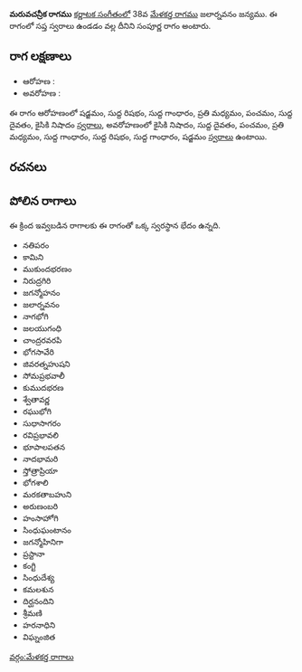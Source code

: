 {{Infobox ragam
	| name          	= మరువచన్రీక
	| synonym	    	= 
	| mela          	= 
	| chakra        	= 
	| janaka        	= 
	| type          	= సంపూర్ణ
	| arohanam      	= {{svaraC|S|R1|G1|M2|P|D1|N2}} 
	| avarohanam    	= {{svaraC|N2|D1|P|M2|G1|R1|G1|S}}
	| jeeva         	=
	| chhaya        	=
	| nyasa         	=
	| vishesha      	= 
	| equivalent  		= 
}}
{{కర్ణాటక సంగీత రాగాలు}}
'''మరువచన్రీక రాగము''' [[కర్ణాటక సంగీతం]]లో 38వ [[మేళకర్త రాగము]] జలార్నవనం జన్యము.  ఈ రాగంలో సప్త స్వరాలు ఉండడం వల్ల దీనిని సంపూర్ణ రాగం అంటారు.


==రాగ లక్షణాలు==


* ఆరోహణ : {{svaraC|S|R1|G1|M2|P|D1|N2}} 
* అవరోహణ : {{svaraC|N2|D1|P|M2|G1|R1|G1|S}}

ఈ రాగం ఆరోహణంలో షడ్జమం, సుద్ద రిషభం, సుద్ద గాంధారం, ప్రతి మధ్యమం, పంచమం, సుద్ద దైవతం, కైసికి నిషాదం [[స్వరాలు]], అవరోహణంలో కైసికి నిషాదం, సుద్ద దైవతం, పంచమం, ప్రతి మధ్యమం, సుద్ద గాంధారం, సుద్ద రిషభం, సుద్ద గాంధారం, షడ్జమం [[స్వరాలు]] ఉంటాయి.

==రచనలు==



==పోలిన రాగాలు==
ఈ క్రింద ఇవ్వబడిన రాగాలకు ఈ రాగంతో ఒక్క స్వరస్థాన భేదం ఉన్నది.
* నతిపరం
* కామిని
* ముకుందభరణం
* నిరుద్రగిరి
* జగన్మోహనం
* జలార్నవనం
* నాగభోగి
* జలయుగంధి
* చాంద్రరవరపి
* భోగసావేరి
* జివరత్నహుషని
* సోమప్రభవాలీ
* కుముదభరణ
* శ్వేతావర్ణ
* రఘుభోగి
* సుధాసాగరం
* రవిప్రభావలి
* భూపాలపతన
* నాదభామరి
* స్తోత్రాప్రియా
* భోగశాలి
* మరకతాబహుని
* అరుణంబరి
* హంసాహోగి
* సింధుఘంటానం
* జగన్మోహినిగా
* ప్రస్టానా
* కంగ్టి
* సింధుదేశ్య
* కమలశున
* దిర్ఘనందిని
* శ్రీమణి
* హరనాధిని
* విఘ్నంజిత



[[వర్గం:మేళకర్త రాగాలు]]